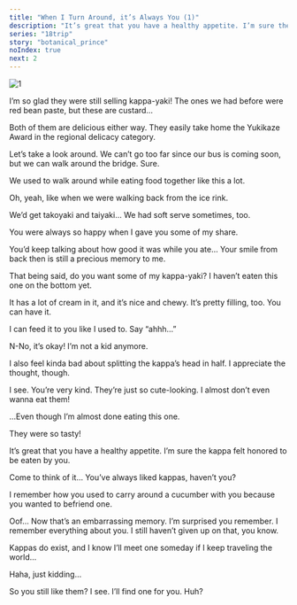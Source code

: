 ```yaml
---
title: "When I Turn Around, it’s Always You (1)"
description: "It’s great that you have a healthy appetite. I’m sure the kappa felt honored to be eaten by you."
series: "18trip"
story: "botanical_prince"
noIndex: true
next: 2
---
```



<Divider loc="Kamikochi - Taisho Pond Bridge" />

![1](1.jpg)

<Bubble mc>
I’m so glad they were still selling kappa-yaki!
</Bubble>

<Bubble character="Yukikaze">
The ones we had before were red bean paste, but these are custard…

Both of them are delicious either way. They easily take home the Yukikaze Award in the regional delicacy category.
</Bubble>

<Bubble mc>
Let’s take a look around. We can’t go too far since our bus is coming soon, but we can walk around the bridge.
</Bubble>

<Bubble character="Yukikaze">
Sure.

We used to walk around while eating food together like this a lot.
</Bubble>

<Bubble mc>
Oh, yeah, like when we were walking back from the ice rink.

We’d get takoyaki and taiyaki… We had soft serve sometimes, too.
</Bubble>

<Bubble character="Yukikaze">
You were always so happy when I gave you some of my share.

You’d keep talking about how good it was while you ate… Your smile from back then is still a precious memory to me.

That being said, do you want some of my kappa-yaki? I haven’t eaten this one on the bottom yet.

It has a lot of cream in it, and it’s nice and chewy. It’s pretty filling, too. You can have it.

I can feed it to you like I used to. Say “ahhh…”
</Bubble>

<Bubble mc>
N-No, it’s okay! I’m not a kid anymore.

I also feel kinda bad about splitting the kappa’s head in half. I appreciate the thought, though.
</Bubble>

<Bubble character="Yukikaze">
I see. You’re very kind.
</Bubble>

<Bubble mc>
They’re just so cute-looking. I almost don’t even wanna eat them!

…Even though I’m almost done eating this one.

They were so tasty!
</Bubble>

<Bubble character="Yukikaze">
It’s great that you have a healthy appetite. I’m sure the kappa felt honored to be eaten by you.

Come to think of it… You’ve always liked kappas, haven’t you?

I remember how you used to carry around a cucumber with you because you wanted to befriend one.
</Bubble>

<Bubble mc>
Oof… Now that’s an embarrassing memory. I’m surprised you remember.
</Bubble>

<Bubble character="Yukikaze">
I remember everything about you.
</Bubble>

<Bubble mc>
I still haven’t given up on that, you know.

Kappas do exist, and I know I’ll meet one someday if I keep traveling the world…

Haha, just kidding…
</Bubble>

<Bubble character="Yukikaze">
So you still like them? I see. I’ll find one for you.
</Bubble>

<Bubble mc>
Huh?
</Bubble>
